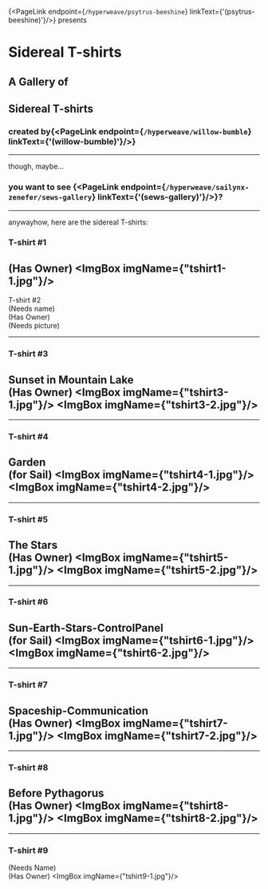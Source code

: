 
{<PageLink endpoint={`/hyperweave/psytrus-beeshine`} linkText={'(psytrus-beeshine)'}/>} presents

# Sidereal T-shirts
## A Gallery of 
## Sidereal T-shirts 
### created by{<PageLink endpoint={`/hyperweave/willow-bumble`} linkText={'(willow-bumble)'}/>}
---
though, maybe...
### you want to see {<PageLink endpoint={`/hyperweave/sailynx-zenefer/sews-gallery`} linkText={'(sews-gallery)'}/>}?
---
anywayhow, here are the sidereal T-shirts:
### T-shirt #1
(Has Owner)
<ImgBox imgName={"tshirt1-1.jpg"}/>
---
T-shirt #2\
(Needs name)\
(Has Owner)\
(Needs picture)

---
### T-shirt #3
Sunset in Mountain Lake\
(Has Owner)
<ImgBox imgName={"tshirt3-1.jpg"}/>
<ImgBox imgName={"tshirt3-2.jpg"}/>
---
---
### T-shirt #4
Garden\
(for Sail)
<ImgBox imgName={"tshirt4-1.jpg"}/>
<ImgBox imgName={"tshirt4-2.jpg"}/>
---
---
### T-shirt #5
The Stars\
(Has Owner)
<ImgBox imgName={"tshirt5-1.jpg"}/>
<ImgBox imgName={"tshirt5-2.jpg"}/>
---
---
### T-shirt #6
Sun-Earth-Stars-ControlPanel\
(for Sail)
<ImgBox imgName={"tshirt6-1.jpg"}/>
<ImgBox imgName={"tshirt6-2.jpg"}/>
---
---
### T-shirt #7
Spaceship-Communication\
(Has Owner)
<ImgBox imgName={"tshirt7-1.jpg"}/>
<ImgBox imgName={"tshirt7-2.jpg"}/>
---
---
### T-shirt #8
Before Pythagorus\
(Has Owner)
<ImgBox imgName={"tshirt8-1.jpg"}/>
<ImgBox imgName={"tshirt8-2.jpg"}/>
---
---
### T-shirt #9
(Needs Name)\
(Has Owner)
<ImgBox imgName={"tshirt9-1.jpg"}/>